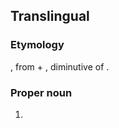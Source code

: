 ==Translingual==
{{wikipedia}}
{{wikispecies}}

===Etymology===
{{etyl|NL.|mul}}, from {{der|mul|grc|πολύς||many}} + {{m|grc|κυττάρια}}, diminutive of {{m|grc|κύτος||hollow, vessel}}.

===Proper noun===
{{taxoninfl}}

# {{taxon|suborder|class|Radiolaria|those having more than one central capsule; largely replaced by {{m|en|polyzoa}}}}